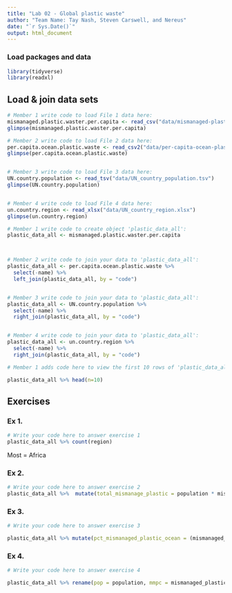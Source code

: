 ```yaml
---
title: "Lab 02 - Global plastic waste"
author: "Team Name: Tay Nash, Steven Carswell, and Nereus"
date: "`r Sys.Date()`"
output: html_document
---
```


### Load packages and data

```r
library(tidyverse)
library(readxl)
```


## Load & join data sets

```r
# Member 1 write code to load File 1 data here:
mismanaged.plastic.waster.per.capita <- read_csv("data/mismanaged-plastic-waste-per-capita.csv")
glimpse(mismanaged.plastic.waster.per.capita)

# Member 2 write code to load File 2 data here:
per.capita.ocean.plastic.waste <- read_csv2("data/per-capita-ocean-plastic-waste.txt")
glimpse(per.capita.ocean.plastic.waste)


# Member 3 write code to load File 3 data here:
UN.country.population <- read_tsv("data/UN_country_population.tsv")
glimpse(UN.country.population)


# Member 4 write code to load File 4 data here:
un.country.region <- read_xlsx("data/UN_country_region.xlsx")
glimpse(un.country.region)


```



```r
# Member 1 write code to create object 'plastic_data_all':
plastic_data_all <- mismanaged.plastic.waster.per.capita



# Member 2 write code to join your data to 'plastic_data_all':
plastic_data_all <- per.capita.ocean.plastic.waste %>%
  select(-name) %>%
  left_join(plastic_data_all, by = "code")


# Member 3 write code to join your data to 'plastic_data_all':
plastic_data_all <- UN.country.population %>%
  select(-name) %>%
  right_join(plastic_data_all, by = "code")


# Member 4 write code to join your data to 'plastic_data_all':
plastic_data_all <- un.country.region %>%
  select(-name) %>%
  right_join(plastic_data_all, by = "code")


```


```r
# Member 1 adds code here to view the first 10 rows of 'plastic_data_all'

plastic_data_all %>% head(n=10)

```



## Exercises

### Ex 1.

```r
# Write your code here to answer exercise 1
plastic_data_all %>% count(region)


```
Most = Africa


### Ex 2.

```r
# Write your code here to answer exercise 2
plastic_data_all %>%  mutate(total_mismanage_plastic = population * mismanaged_plastic) %>% group_by(region) %>%summarise(avg_mmw = mean(total_mismanage_plastic))

```



### Ex 3.

```r
# Write your code here to answer exercise 3

plastic_data_all %>% mutate(pct_mismanaged_plastic_ocean = (mismanaged_plastic_ocean/mismanaged_plastic)*100) %>% group_by(region) %>% summarise(median_pct = median(pct_mismanaged_plastic_ocean, na.rm = T))

```


### Ex 4.

```r
# Write your code here to answer exercise 4

plastic_data_all %>% rename(pop = population, mmpc = mismanaged_plastic_ocean, mmp = mismanaged_plastic)

```
